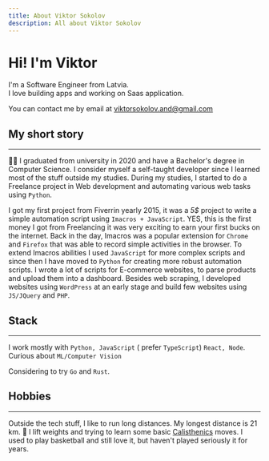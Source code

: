 ```yaml
---
title: About Viktor Sokolov
description: All about Viktor Sokolov
---
```


# Hi! I'm Viktor

I'm a Software Engineer from Latvia.<br/>
I love building apps and working on Saas application.

You can contact me by email at [viktorsokolov.and@gmail.com](mailto:viktorsokolov.and@gmail.com)

## My short story

---

👨‍🎓 I graduated from university in 2020 and have a Bachelor's degree in Computer Science.
I consider myself a self-taught developer since I learned most of the stuff outside my studies.
During my studies, I started to do a Freelance project in Web development and automating various web tasks using `Python`.

I got my first project from Fiverrin yearly 2015, it was a _5$_ project to write a simple automation script using `Imacros + JavaScript`.
YES, this is the first money I got from Freelancing it was very exciting to earn your first bucks on the internet.
Back in the day, Imacros was a popular extension for `Chrome` and `Firefox` that was able to record simple activities in the browser.
To extend Imacros abilities I used `JavaScript` for more complex scripts and since then I have moved to `Python` for creating more robust automation scripts.
I wrote a lot of scripts for E-commerce websites, to parse products and upload them into a dashboard.
Besides web scraping, I developed websites using `WordPress` at an early stage and build few websites using `JS/JQuery` and `PHP`.

## Stack

---

I work mostly with `Python, JavaScript` ( prefer `TypeScript`) `React, Node`.
Curious about `ML/Computer Vision`

Considering to try `Go` and `Rust`.

## Hobbies

---

Outside the tech stuff, I like to run long distances. My longest distance is 21 km.
💪 I lift weights and trying to learn some basic [Calisthenics](https://en.wikipedia.org/wiki/Calisthenics) moves.
I used to play basketball and still love it, but haven't played seriously it for years.
